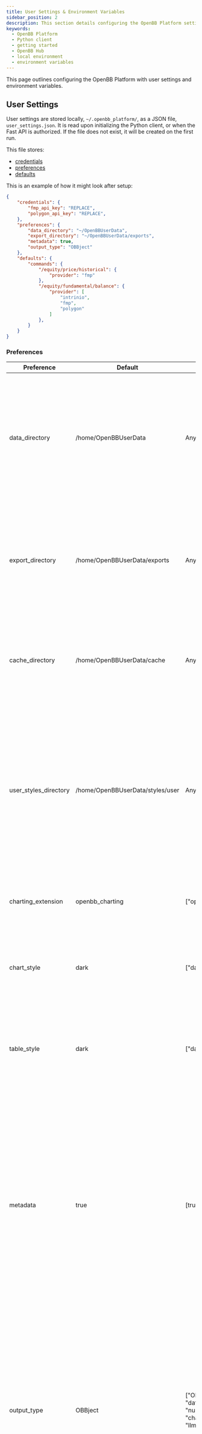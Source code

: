 ```yaml
---
title: User Settings & Environment Variables
sidebar_position: 2
description: This section details configuring the OpenBB Platform settings and environment variables.
keywords:
  - OpenBB Platform
  - Python client
  - getting started
  - OpenBB Hub
  - local environment
  - environment variables
---
```



<HeadTitle title="User Settings & Environment Variables | OpenBB Platform Docs" />

This page outlines configuring the OpenBB Platform with user settings and environment variables.

## User Settings

User settings are stored locally, `~/.openbb_platform/`, as a JSON file, `user_settings.json`. It is read upon initializing the Python client, or when the Fast API is authorized. If the file does not exist, it will be created on the first run.

This file stores:

- [credentials](api_keys#local-environment)
- [preferences](#preferences)
- [defaults](#defaults)

This is an example of how it might look after setup:

```json
{
    "credentials": {
        "fmp_api_key": "REPLACE",
        "polygon_api_key": "REPLACE",
    },
    "preferences": {
        "data_directory": "~/OpenBBUserData",
        "export_directory": "~/OpenBBUserData/exports",
        "metadata": true,
        "output_type": "OBBject"
    },
    "defaults": {
        "commands": {
            "/equity/price/historical": {
                "provider": "fmp"
            },
            "/equity/fundamental/balance": {
                "provider": [
                    "intrinio",
                    "fmp",
                    "polygon"
                ]
            },
        }
    }
}
```

### Preferences

| **Preference**        | **Default**                      | **Options**                                                         | **Description**                                                                                                                                                                                                                                                                                                          |
| --------------------- | -------------------------------- | ------------------------------------------------------------------- | ------------------------------------------------------------------------------------------------------------------------------------------------------------------------------------------------------------------------------------------------------------------------------------------------------------------------ |
| data_directory        | /home/OpenBBUserData             | Any path.                                                           | When launching the application for the first time this directory will be created. It serves as the default location where the application stores usage artifacts such as logs and exports.                                                                                                                               |
| export_directory      | /home/OpenBBUserData/exports     | Any path.                                                           | The OpenBB Charting Extension provides the capability to export images in various formats. This is the directory where it attempts to save such exports.                                                                                                                                                                 |
| cache_directory       | /home/OpenBBUserData/cache       | Any path.                                                           | The directory where http requests and database caches are stored, for functions with caching.                                                                                                                                                                                                                            |
| user_styles_directory | /home/OpenBBUserData/styles/user | Any path.                                                           | The OpenBB Charting Extension supports custom stylization. This directory is the location where it looks for user-defined styles. If no user styles are found in this directory the application will proceed with the default styles.                                                                                    |
| charting_extension    | openbb_charting                  | ["openbb_charting"]                                                 | Name of the charting extension to be used with the application.                                                                                                                                                                                                                                                          |
| chart_style           | dark                             | ["dark", "light"]                                                   | The default color style to use with the OpenBB Charting Extension plots. Options include "dark", and "light".                                                                                                                                                                                                             |
| table_style           | dark                             | ["dark", "light"]                                                   | "The default color style to use with the OpenBB Charting Extension tables. Options are "dark", and "light""                                                                                                                                                                                                               |
| metadata              | true                             | [true, false]                                                       | Enables or disables the collection of metadata which provides information about operations including arguments duration route and timestamp. Disabling this feature may improve performance in cases where contextual information is not needed, or when the additional computation time and storage space are a concern. |
| output_type           | OBBject                          | ["OBBject", "dataframe", "numpy", "dict", "chart", "polars", "llm"] | Specifies the type of data the application will output when a command or endpoint is accessed. Note that choosing data formats only available in Python such as `dataframe`, `numpy`, or `polars` will render the application's API non-functional.                                                                       |
| show_warnings         | false                             | [true, false]                                                       | Enables or disables the display of warnings.                                                                                                                                                                                                                                                                             |

:::note

- If an `OpenBBUserData` folder is not in the home directory, the application will create one on first run. The user preferences with paths all default to this folder - exports, styles, or data - and can be changed at any time to suit.
- The `OpenBBUserData` will still be created even if preferences are not pointing to it, this is because the application needs a place to store logs and other artifacts.
- One way to export files or images from the OpenBB Platform is to leverage that functionality from the OpenBB Charting Extension. The `export_directory` preference is the location where the extension will attempt to save CSV and image files.

:::

### Defaults

Here you can define provider defaults, and other parameters, for Python commands, if no argument is explicitly sent when the command runs. For 'provider', there are two formatting options:

1. **Single provider**: this provider will be selected by default for the given command.
2. **Priority list**: the first provider in the list with all required credentials setup will be used.

```json
{
    ...
    "defaults": {
        "commands": {
            "/equity/price/historical": {
                "provider": "yfinance"
            },
            "/equity/fundamental/balance": {
                "provider": [
                    "yfinance",
                    "fmp",
                    "polygon"
                ]
            },
        }
    }
}
```

:::note

- If no configuration is specified the command will use the default priority list. This is the list of available providers for the command sorted alphabetically.

:::

#### Query Parameters

Individual parameters can also be defined in `user_settings.json`, and the values supplied will applied at runtime.
The default will be ignored when the parameter is passed in the function call.

```json
{
    ...
    "defaults": {
        "commands": {
            "/equity/price/historical": {
                "provider": "yfinance",
                "chart": true,
                "chart_params": {
                    "heikin_ashi": true,
                    "indicators": {
                        "sma": {
                            "length": [
                                21,
                                50
                            ]
                        },
                        "ema": {
                            "length": 150
                        }
                    }
                }
            },
            "/economy/cpi": {
                "provider": "oecd"
            }
        }
    }
}
```

:::important
- Default parameters are somewhat limited in the FastAPI. Apart from 'provider', they are applicable only where parameters have been defined as Optional, with a default value of None.

- Command docstrings and descriptions will not change according to items defined here.
:::

## Environment Variables

Environment variables are defined in a `.env` file. If this file does not exist, create it inside the same folder `user_settings.json` is located.

- `OPENBB_DEBUG_MODE`: enables verbosity while running the program
- `OPENBB_DEV_MODE`: applicable to the API; exposes, /system and /user, paths.
- `OPENBB_AUTO_BUILD`: enables automatic SDK package build on import
- `OPENBB_API_AUTH_EXTENSION`: specifies which API authentication extension to use
- `OPENBB_API_AUTH`: enables API authentication for command endpoints
- `OPENBB_API_USERNAME`: sets API username
- `OPENBB_API_PASSWORD`: sets API password

Variables can be defined for current session only.

```python
import os
os.environ["OPENBB_DEBUG_MODE"] = "True"
from openbb import obb
````

### Proxy Networks

See the [HTTP settings](settings_and_environment_variables#http) below for how to define the proxy url.

## System Settings

An additional configuration file, `system_settings.json`, is located in the same folder as `user_settings.json`, and can be created manually if it does not exist. The items below can be configured via this file, as a JSON dictionary.

## API Settings

The, `"api_settings"`, key is a nested dictionary, and is passed to the instance of FastAPI. 

```json
{
    "api_settings": {
        "version": "1",
        "title": "OpenBB Platform API",
        "description": "This is the OpenBB Platform API.",
        "terms_of_service": "http://example.com/terms/",
        "contact_name": "OpenBB Team",
        "contact_url": "https://openbb.co",
        "contact_email": "hello@openbb.co",
        "license_name": "AGPLv3",
        "license_url": "https://github.com/OpenBB-finance/OpenBB/blob/develop/LICENSE",
        "servers": [
            {
                "url": "",
                "description": "Local OpenBB development server"
            }
        ],
        "cors": {
            "allow_origins": [
                "*"
            ],
            "allow_methods": [
                "*"
            ],
            "allow_headers": [
                "*"
            ]
        },
        "prefix": "/api/v1"
    }
}
```

## Logging Service

The OpenBB Platform logs anonymized records of function calls, and any error messages produced, to a unique file for the session, written to `~/OpenBBUserData/logs`.

There are two settings that can be applied:

- log_collect: Set as false to disable telemetry while still logging locally to file.
- logging_suppress: Disables the file handler in the logging service and no log records are created.

```json
{
    "logging_suppress": true,
    "log_collect": false
}
```


## Python Settings

The `python_settings` key is a nested dictionary. It contains configurations for the docstring elements within the Python interface, as well as global HTTP and Uvicorn settings.

Additional keys and values can be supplied, however, unless they are specifically implemented by custom code, they will be ignored.

### Docstring Sections

This configuration allows the user to include specific elements of the docstrings. Useful for reducing the context length when incorporating LLMs and function calling. The settings below are for the complete docstring, and are the default state.

```json
{
    "python_settings": {
        "docstring_sections": ["description", "parameters", "returns", "examples"],
        "docstring_max_length": null
    }
}
```

### HTTP

:::important
This section refers to settings available beginning OpenBB v4.4.0
:::

Configurations within, `python_settings["http"]`, apply to both, the requests, and aiohttp, libraries.

The settings are passed into the `requests.Session` object and the `aiohttp.ClientSession` object by:
- `openbb_core.provider.utils.helpers.make_request` - Sync
- `openbb_core.provider.utils.helpers.amake_request` - Async
- `openbb_core.provider.utils.helpers.amake_requests` - Async (multiple requests)
- Inserted to use with YFinance & Finviz library implementations.

Return a session object with the settings applied by:
- `openbb_core.provider.utils.helpers.get_requests_session`
- `openbb_core.provider.utils.helpers.get_async_requests_session`

:::tip
To use this configuration directly with the yFinance library, pass the session object, returned by `get_requests_session`,
to the function's `session` parameter.

```python
import yfinance as yf
from openbb_core.provider.utils.helpers import get_requests_session

session = get_requests_session()
ticker = yf.Ticker("AAPL", session=session)
```
:::

#### Available settings:

| Key | Type | Description |
|:----|:----:|------------:|
|cafile| str | Path to a CA certificate file.|
|certfile| str | Path to a client certificate file.|
|keyfile| str | Path to a client key file.|
|password| str | Password for the client key file (aiohttp only).|
|verify_ssl| bool | Verify SSL certificates.|
|fingerprint| str | SSL fingerprint (aiohttp only).|
|proxy| str | Proxy URL.|
|proxy_auth| str, list | Proxy basic authentication (aiohttp only).|
|proxy_headers| dict | Proxy headers (aiohttp only).|
|timeout| int | Request timeout.|
|auth| str, list | Basic authentication.|
|headers| dict | Request headers.|
|cookies| dict | Dictionary of session cookies.|

Any additional keys supplied will be ignored unless explicitly implemented via custom code.

### Uvicorn

The, `python_settings["uvicorn"]`, key covers the launch of FastAPI when using the following entry points:

- Running the FastAPI as a Python module script.
    - python -m openbb_core.api.rest_api
- Running the `openbb-api` command.
    - openbb-api

All settings are passed directly to `uvicorn.run`, and can be found in the Uvicorn [documentation](https://www.uvicorn.org/settings/)

:::important
Keyword arguments supplied to the command line will take priority over the settings in this configuration.
:::
